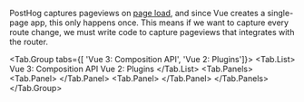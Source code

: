 PostHog captures pageviews on [page load](https://developer.mozilla.org/en-US/docs/Web/API/Window/load_event), and since Vue creates a single-page app, this only happens once. This means if we want to capture every route change, we must write code to capture pageviews that integrates with the router.


<Tab.Group tabs={[
    'Vue 3: Composition API', 
    'Vue 2: Plugins']}>
    <Tab.List>
        <Tab>Vue 3: Composition API</Tab>
        <Tab>Vue 2: Plugins</Tab>
    </Tab.List>
    <Tab.Panels>
        <Tab.Panel>
            <CompositionPageviews />
        </Tab.Panel>
        <Tab.Panel>
            <PluginPageviews />
        </Tab.Panel>
    </Tab.Panels>
</Tab.Group>